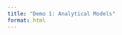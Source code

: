 ```yaml
---
title: "Demo 1: Analytical Models"
format: html
---
```


<!--
Projectile and wmr

demos
1. analytical projectile
2. numerical particle projectile
3. numerical particle projectile with bounce
4. rigid-body projectile
5. walker?
-->
